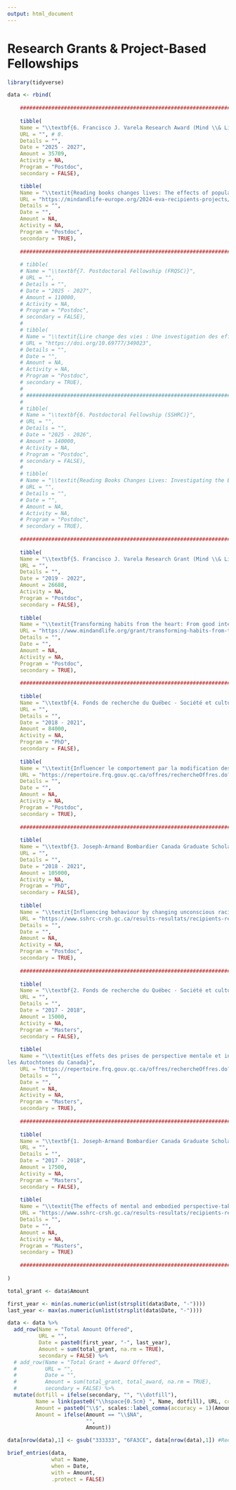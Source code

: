 ```yaml
---
output: html_document
---
```

\setlength{\parindent}{0in}
\setlength{\leftskip}{0in}
\normalsize

<!-- \pagebreak -->

# Research Grants & Project-Based Fellowships

<!-- \large -->

```r
library(tidyverse)

data <- rbind(
    
    ############################################################################
  
    tibble(
    Name = "\\textbf{6. Francisco J. Varela Research Award (Mind \\& Life Europe) — PI (EUR \\$23,500)}",
    URL = "", # 8.
    Details = "",
    Date = "2025 - 2027",
    Amount = 35709,
    Activity = NA,
    Program = "Postdoc",
    secondary = FALSE),

    tibble(
    Name = "\\textit{Reading books changes lives: The effects of popular psychology books on prosociality and polarization}",
    URL = "https://mindandlife-europe.org/2024-eva-recipients-projects/",
    Details = "",
    Date = "",
    Amount = NA,
    Activity = NA,
    Program = "Postdoc",
    secondary = TRUE),
    
    ############################################################################
  
    # tibble(
    # Name = "\\textbf{7. Postdoctoral Fellowship (FRQSC)}",
    # URL = "",
    # Details = "",
    # Date = "2025 - 2027",
    # Amount = 110000,
    # Activity = NA,
    # Program = "Postdoc",
    # secondary = FALSE),
    # 
    # tibble(
    # Name = "\\textit{Lire change des vies : Une investigation des effets de la lecture de livres populaires sur l’identité, la polarisation, le comportement prosocial et l’interconnexion des réseaux sociaux}",
    # URL = "https://doi.org/10.69777/349023",
    # Details = "",
    # Date = "",
    # Amount = NA,
    # Activity = NA,
    # Program = "Postdoc",
    # secondary = TRUE),  
    # 
    # ############################################################################
    # 
    # tibble(
    # Name = "\\textbf{6. Postdoctoral Fellowship (SSHRC)}",
    # URL = "",
    # Details = "",
    # Date = "2025 - 2026",
    # Amount = 140000,
    # Activity = NA,
    # Program = "Postdoc",
    # secondary = FALSE),
    # 
    # tibble(
    # Name = "\\textit{Reading Books Changes Lives: Investigating the Effects of Reading Popular Books on Identity, Polarization, Prosocial Behaviour, and Social Networks Interconnectedness}",
    # URL = "",
    # Details = "",
    # Date = "",
    # Amount = NA,
    # Activity = NA,
    # Program = "Postdoc",
    # secondary = TRUE),
    
    ############################################################################
  
    tibble(
    Name = "\\textbf{5. Francisco J. Varela Research Grant (Mind \\& Life Institute) — PI (USD \\$20,000)}",
    URL = "",
    Details = "",
    Date = "2019 - 2022",
    Amount = 26688,
    Activity = NA,
    Program = "Postdoc",
    secondary = FALSE),
    
    tibble(
    Name = "\\textit{Transforming habits from the heart: From good intentions to reliable prosocial response}",
    URL = "https://www.mindandlife.org/grant/transforming-habits-from-the-heart-from-good-intentions-to-reliable-prosocial-response/",
    Details = "",
    Date = "",
    Amount = NA,
    Activity = NA,
    Program = "Postdoc",
    secondary = TRUE),
    
    ############################################################################
  
    tibble(
    Name = "\\textbf{4. Fonds de recherche du Québec - Société et culture-Doctoral (FRQSC) — Declined}",
    URL = "",
    Details = "",
    Date = "2018 - 2021",
    Amount = 84000,
    Activity = NA,
    Program = "PhD",
    secondary = FALSE),
    
    tibble(
    Name = "\\textit{Influencer le comportement par la modification des attitudes raciales inconscientes : Une intervention de méditation d'amour bienveillant}",
    URL = "https://repertoire.frq.gouv.qc.ca/offres/rechercheOffres.do?methode=afficher",
    Details = "",
    Date = "",
    Amount = NA,
    Activity = NA,
    Program = "Postdoc",
    secondary = TRUE),
    
    ############################################################################
  
    tibble(
    Name = "\\textbf{3. Joseph-Armand Bombardier Canada Graduate Scholarship-Doctoral (SSHRC)}",
    URL = "",
    Details = "",
    Date = "2018 - 2021",
    Amount = 105000,
    Activity = NA,
    Program = "PhD",
    secondary = FALSE),
    
    tibble(
    Name = "\\textit{Influencing behaviour by changing unconscious racial attitudes: a loving-kindness meditation intervention}",
    URL = "https://www.sshrc-crsh.gc.ca/results-resultats/recipients-recipiendaires/2017/cgs_doctoral-doctorat_bes-eng.aspx",
    Details = "",
    Date = "",
    Amount = NA,
    Activity = NA,
    Program = "Postdoc",
    secondary = TRUE),
    
    ############################################################################
  
    tibble(
    Name = "\\textbf{2. Fonds de recherche du Québec - Société et culture-Master’s (FRQSC) — Declined}",
    URL = "",
    Details = "",
    Date = "2017 - 2018",
    Amount = 15000,
    Activity = NA,
    Program = "Masters",
    secondary = FALSE),
    
    tibble(
    Name = "\\textit{Les effets des prises de perspective mentale et incarnée sur les préjugés envers
les Autochtones du Canada}",
    URL = "https://repertoire.frq.gouv.qc.ca/offres/rechercheOffres.do?methode=afficher",
    Details = "",
    Date = "",
    Amount = NA,
    Activity = NA,
    Program = "Masters",
    secondary = TRUE),
    
    ############################################################################
  
    tibble(
    Name = "\\textbf{1. Joseph-Armand Bombardier Canada Graduate Scholarship-Master’s (SSHRC)}",
    URL = "",
    Details = "",
    Date = "2017 - 2018",
    Amount = 17500,
    Activity = NA,
    Program = "Masters",
    secondary = FALSE),
    
    tibble(
    Name = "\\textit{The effects of mental and embodied perspective-taking on prejudice against Aboriginal Peoples of Canada}",
    URL = "https://www.sshrc-crsh.gc.ca/results-resultats/recipients-recipiendaires/2016/masters-maitrise-eng.aspx",
    Details = "",
    Date = "",
    Amount = NA,
    Activity = NA,
    Program = "Masters",
    secondary = TRUE)
    
    ############################################################################
  
)

total_grant <- data$Amount

first_year <- min(as.numeric(unlist(strsplit(data$Date, "-"))))
last_year <- max(as.numeric(unlist(strsplit(data$Date, "-"))))

data <- data %>% 
  add_row(Name = "Total Amount Offered",
          URL = "",
          Date = paste0(first_year, "-", last_year),
          Amount = sum(total_grant, na.rm = TRUE),
          secondary = FALSE) %>% 
  # add_row(Name = "Total Grant + Award Offered",
  #         URL = "",
  #         Date = "",
  #         Amount = sum(total_grant, total_award, na.rm = TRUE),
  #         secondary = FALSE) %>% 
  mutate(dotfill = ifelse(secondary, "", "\\dotfill"),
         Name = link(paste0("\\hspace{0.5cm} ", Name, dotfill), URL, color = "333333"),
         Amount = paste0("\\$", scales::label_comma(accuracy = 1)(Amount)),
         Amount = ifelse(Amount == "\\$NA",
                         "",
                         Amount))

data[nrow(data),1] <- gsub("333333", "6FA3CE", data[nrow(data),1]) #Red: FF0000, but we use same colour as rest

brief_entries(data, 
              what = Name, 
              when = Date, 
              with = Amount, 
              .protect = FALSE)

```
